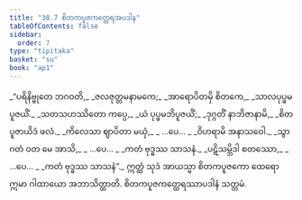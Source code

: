 ```yaml
---
title: "38.7 စိတကပူဇကတ္ထေရအပဒါန"
tableOfContents: false
sidebar:
  order: 7
type: "tipitaka"
basket: "su"
book: "ap1"
---
```



<DynamicBreadcrumb />

<Division number="38" book="ap1" e="ch" v="20" p="338">

<Paragraph number="4145" type="verses" book="ap1">
_“ပရိနိဗ္ဗုတေ ဘဂဝတိ,_  
_ဇလဇုတ္တမနာမကေ;_  
_အာရောပိတမှိ စိတကေ,_  
_သာလပုပ္ဖမပူဇယိံ._  

</Paragraph>

</Division>
<Division number="39" book="ap1" e="ch" v="20" p="338">

<Paragraph number="4146" type="verses" book="ap1">
_သတသဟဿိတော ကပ္ပေ,_  
_ယံ ပုပ္ဖမဘိပူဇယိံ;_  
_ဒုဂ္ဂတိံ နာဘိဇာနာမိ,_  
_စိတပူဇာယိဒံ ဖလံ._  

</Paragraph>

</Division>
<Division number="40" book="ap1" e="ch" v="20" p="339">

<Paragraph number="4147" type="verses" book="ap1">
_ကိလေသာ ဈာပိတာ မယှံ,_  
_ …ပေ… _  
_ဝိဟရာမိ အနာသဝေါ._  

</Paragraph>

</Division>
<Division number="41" book="ap1" e="ch" v="20" p="339">

<Paragraph number="4148" type="verses" book="ap1">
_သွာဂတံ ဝတ မေ အာသိ,_  
_ …ပေ… _  
_ကတံ ဗုဒ္ဓဿ သာသနံ._  

</Paragraph>

</Division>
<Division number="42" book="ap1" e="ch" v="20" p="339">

<Paragraph number="4149" type="verses" book="ap1">
_ပဋိသမ္ဘိဒါ စတဿော,_  
_ …ပေ… _  
_ကတံ ဗုဒ္ဓဿ သာသနံ”._  

</Paragraph>

<Paragraph number="4150" book="ap1">
ဣတ္ထံ သုဒံ အာယသ္မာ စိတကပူဇကော ထေရော ဣမာ ဂါထာယော အဘာသိတ္ထာတိ.

</Paragraph>
</Division>

<Paragraph number="4151" type="center" book="ap1">
စိတကပူဇကတ္ထေရဿာပဒါနံ သတ္တမံ.
</Paragraph>